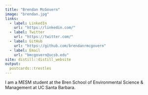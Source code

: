```yaml
---
title: "Brendan McGovern"
image: "brendan.jpg"
links:
  - label: LinkedIn
    url: "https://linkedin.com/"
  - label: Twitter
    url: "https://twitter.com/"
  - label: GitHub
    url: "https://github.com/brendanrmcgovern"
  - label: Email
    url: "bmcgovern@ucsb.edu"
site: distill::distill_website
output:
  postcards::trestles
---
```

 
I am a MESM student at the Bren School of Environmental Science & Management at UC Santa Barbara.